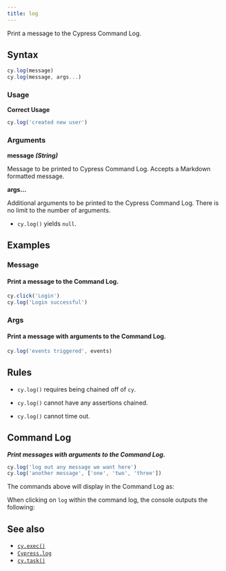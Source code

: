 ```yaml
---
title: log
---
```


Print a message to the Cypress Command Log.

## Syntax

```javascript
cy.log(message)
cy.log(message, args...)
```

### Usage

<Icon name="check-circle" color="green" /> **Correct Usage**

```javascript
cy.log('created new user')
```

### Arguments

<Icon name="angle-right" /> **message _(String)_**

Message to be printed to Cypress Command Log. Accepts a Markdown formatted
message.

<Icon name="angle-right" /> **args...**

Additional arguments to be printed to the Cypress Command Log. There is no limit
to the number of arguments.

<HeaderYields />

- `cy.log()` yields `null`.

## Examples

### Message

#### Print a message to the Command Log.

```javascript
cy.click('Login')
cy.log('Login successful')
```

### Args

#### Print a message with arguments to the Command Log.

```javascript
cy.log('events triggered', events)
```

## Rules

<HeaderRequirements />

- `cy.log()` requires being chained off of `cy`.

<HeaderAssertions />

- `cy.log()` cannot have any assertions chained.

<HeaderTimeouts />

- `cy.log()` cannot time out.

## Command Log

**_Print messages with arguments to the Command Log._**

```javascript
cy.log('log out any message we want here')
cy.log('another message', ['one', 'two', 'three'])
```

The commands above will display in the Command Log as:

<DocsImage
  src="/img/api/log/custom-command-log-with-any-message.png"
  alt="Command Log log"
/>

When clicking on `log` within the command log, the console outputs the
following:

<DocsImage
  src="/img/api/log/console-shows-logs-message-and-any-arguments.png"
  alt="Console Log log"
/>

## See also

- [`cy.exec()`](/api/commands/exec)
- [`Cypress.log`](/api/cypress-api/cypress-log)
- [`cy.task()`](/api/commands/task)
